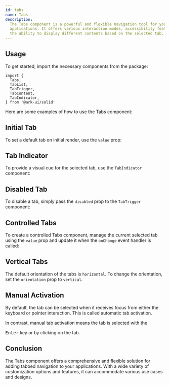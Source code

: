 ```yaml
---
id: tabs
name: Tabs
description:
  The Tabs component is a powerful and flexible navigation tool for your
  applications. It offers various interaction modes, accessibility features, and
  the ability to display different contents based on the selected tab.
---
```


## Usage

To get started, import the necessary components from the package:

```tsx
import {
  Tabs,
  TabList,
  TabTrigger,
  TabContent,
  TabIndicator,
} from '@ark-ui/solid'
```

Here are some examples of how to use the Tabs component:

<Story name="Basic" />

## Initial Tab

To set a default tab on initial render, use the `value` prop:

<Story name="InitialTab" />

## Tab Indicator

To provide a visual cue for the selected tab, use the `TabIndicator` component:

<Story name="Indicator" />

## Disabled Tab

To disable a tab, simply pass the `disabled` prop to the `TabTrigger` component:

<Story name="DisabledTab" />

## Controlled Tabs

To create a controlled Tabs component, manage the current selected tab using the
`value` prop and update it when the `onChange` event handler is called:

<Story name="Controlled" />

## Vertical Tabs

The default orientation of the tabs is `horizontal`. To change the orientation,
set the `orientation` prop to `vertical`.

<Story name="Vertical" />

## Manual Activation

By default, the tab can be selected when it receives focus from either the
keyboard or pointer interaction. This is called automatic tab activation.

In contrast, manual tab activation means the tab is selected with the

<kbd>Enter</kbd> key or by clicking on the tab.

<Story name="Manual" />

## Conclusion

The Tabs component offers a comprehensive and flexible solution for adding
tabbed navigation to your applications. With a wide variety of customization
options and features, it can accommodate various use cases and designs.
